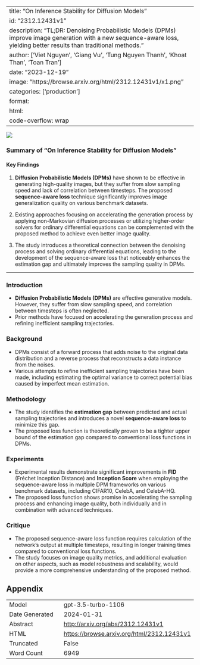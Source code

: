 
---
title: "On Inference Stability for Diffusion Models"
id: "2312.12431v1"
description: "TL;DR: Denoising Probabilistic Models (DPMs) improve image generation with a new sequence-aware loss, yielding better results than traditional methods."
author: ['Viet Nguyen', 'Giang Vu', 'Tung Nguyen Thanh', 'Khoat Than', 'Toan Tran']
date: "2023-12-19"
image: "https://browse.arxiv.org/html/2312.12431v1/x1.png"
categories: ['production']
format:
  html:
    code-overflow: wrap
---

![](https://browse.arxiv.org/html/2312.12431v1/x1.png)

### Summary of "On Inference Stability for Diffusion Models"

#### Key Findings
1. **Diffusion Probabilistic Models (DPMs)** have shown to be effective in generating high-quality images, but they suffer from slow sampling speed and lack of correlation between timesteps. The proposed **sequence-aware loss** technique significantly improves image generalization quality on various benchmark datasets.
  
2. Existing approaches focusing on accelerating the generation process by applying non-Markovian diffusion processes or utilizing higher-order solvers for ordinary differential equations can be complemented with the proposed method to achieve even better image quality.

3. The study introduces a theoretical connection between the denoising process and solving ordinary differential equations, leading to the development of the sequence-aware loss that noticeably enhances the estimation gap and ultimately improves the sampling quality in DPMs.

---

### Introduction
- **Diffusion Probabilistic Models (DPMs)** are effective generative models. However, they suffer from slow sampling speed, and correlation between timesteps is often neglected.
- Prior methods have focused on accelerating the generation process and refining inefficient sampling trajectories.

### Background
- DPMs consist of a forward process that adds noise to the original data distribution and a reverse process that reconstructs a data instance from the noises.
- Various attempts to refine inefficient sampling trajectories have been made, including estimating the optimal variance to correct potential bias caused by imperfect mean estimation.

### Methodology
- The study identifies the **estimation gap** between predicted and actual sampling trajectories and introduces a novel **sequence-aware loss** to minimize this gap.
- The proposed loss function is theoretically proven to be a tighter upper bound of the estimation gap compared to conventional loss functions in DPMs.

### Experiments
- Experimental results demonstrate significant improvements in **FID** (Fréchet Inception Distance) and **Inception Score** when employing the sequence-aware loss in multiple DPM frameworks on various benchmark datasets, including CIFAR10, CelebA, and CelebA-HQ.
- The proposed loss function shows promise in accelerating the sampling process and enhancing image quality, both individually and in combination with advanced techniques.

### Critique
- The proposed sequence-aware loss function requires calculation of the network's output at multiple timesteps, resulting in longer training times compared to conventional loss functions.
- The study focuses on image quality metrics, and additional evaluation on other aspects, such as model robustness and scalability, would provide a more comprehensive understanding of the proposed method.

## Appendix

|          |          |
|----------|----------|
| Model     | gpt-3.5-turbo-1106       |
| Date Generated     | 2024-01-31       |
| Abstract | [http://arxiv.org/abs/2312.12431v1](http://arxiv.org/abs/2312.12431v1)        |
| HTML     | [https://browse.arxiv.org/html/2312.12431v1](https://browse.arxiv.org/html/2312.12431v1)       |
| Truncated       | False       |
| Word Count       | 6949       |